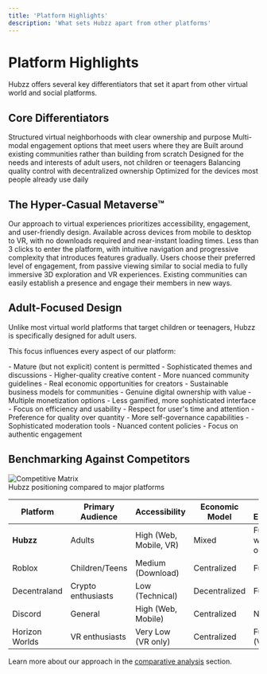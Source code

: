 ```yaml
---
title: 'Platform Highlights'
description: 'What sets Hubzz apart from other platforms'
---
```


# Platform Highlights

Hubzz offers several key differentiators that set it apart from other virtual world and social platforms.

## Core Differentiators

<CardGroup cols={3}>
  <Card title="Zone-Based Architecture" icon="map-location-dot">
    Structured virtual neighborhoods with clear ownership and purpose
  </Card>
  <Card title="Selective Immersion" icon="layer-group">
    Multi-modal engagement options that meet users where they are
  </Card>
  <Card title="Community-First Approach" icon="users">
    Built around existing communities rather than building from scratch
  </Card>
  <Card title="Adult-Focused" icon="user-graduate">
    Designed for the needs and interests of adult users, not children or teenagers
  </Card>
  <Card title="Hybrid Centralization" icon="code-branch">
    Balancing quality control with decentralized ownership
  </Card>
  <Card title="Mobile-First Design" icon="mobile-screen">
    Optimized for the devices most people already use daily
  </Card>
</CardGroup>

## The Hyper-Casual Metaverse™

<Note>
Our approach to virtual experiences prioritizes accessibility, engagement, and user-friendly design.
</Note>

<Steps>
  <Step title="Accessible Everywhere">
    Available across devices from mobile to desktop to VR, with no downloads required and near-instant loading times.
  </Step>
  <Step title="Simplified Onboarding">
    Less than 3 clicks to enter the platform, with intuitive navigation and progressive complexity that introduces features gradually.
  </Step>
  <Step title="Selective Immersion">
    Users choose their preferred level of engagement, from passive viewing similar to social media to fully immersive 3D exploration and VR experiences.
  </Step>
  <Step title="Community Integration">
    Existing communities can easily establish a presence and engage their members in new ways.
  </Step>
</Steps>

## Adult-Focused Design

<Tip>
Unlike most virtual world platforms that target children or teenagers, Hubzz is specifically designed for adult users.
</Tip>

This focus influences every aspect of our platform:

<AccordionGroup>
  <Accordion title="Content Standards">
    - Mature (but not explicit) content is permitted
    - Sophisticated themes and discussions
    - Higher-quality creative content
    - More nuanced community guidelines
  </Accordion>
  <Accordion title="Economic Opportunity">
    - Real economic opportunities for creators
    - Sustainable business models for communities
    - Genuine digital ownership with value
    - Multiple monetization options
  </Accordion>
  <Accordion title="UI/UX Considerations">
    - Less gamified, more sophisticated interface
    - Focus on efficiency and usability
    - Respect for user's time and attention
    - Preference for quality over quantity
  </Accordion>
  <Accordion title="Community Management">
    - More self-governance capabilities
    - Sophisticated moderation tools
    - Nuanced content policies
    - Focus on authentic engagement
  </Accordion>
</AccordionGroup>

## Benchmarking Against Competitors

<Frame>
  <img src="/images/competitive-matrix.png" alt="Competitive Matrix" />
  <figcaption>Hubzz positioning compared to major platforms</figcaption>
</Frame>

| Platform | Primary Audience | Accessibility | Economic Model | Spatial Experience | Community Tools | Digital Ownership |
|----------|------------------|---------------|----------------|-------------------|----------------|-------------------|
| **Hubzz** | Adults | High (Web, Mobile, VR) | Mixed | Full 3D with 2D options | Comprehensive | Balanced approach |
| Roblox | Children/Teens | Medium (Download) | Centralized | Full 3D | Limited | Limited |
| Decentraland | Crypto enthusiasts | Low (Technical) | Decentralized | Full 3D | Basic | Full ownership |
| Discord | General | High (Web, Mobile) | Centralized | None | Comprehensive | None |
| Horizon Worlds | VR enthusiasts | Very Low (VR only) | Centralized | Full 3D (VR) | Basic | None |

Learn more about our approach in the [comparative analysis](/platform/comparative-analysis) section. 